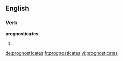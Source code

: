 ==English==

===Verb===
'''prognosticates'''

# {{en-third-person singular of|prognosticate}}

[[de:prognosticates]]
[[fr:prognosticates]]
[[vi:prognosticates]]